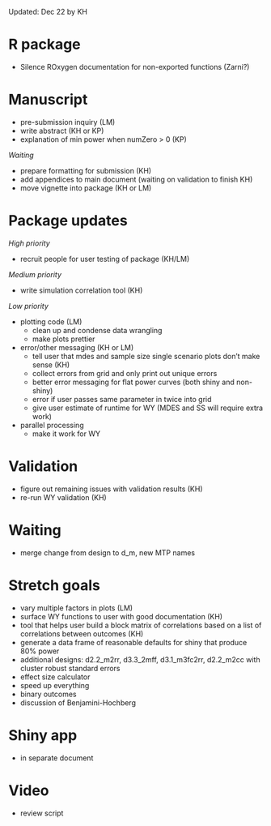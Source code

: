 
Updated: Dec 22 by KH

# R package

- Silence ROxygen documentation for non-exported functions (Zarni?)

# Manuscript

- pre-submission inquiry (LM) 
- write abstract (KH or KP)
- explanation of min power when numZero > 0 (KP)

*Waiting*

- prepare formatting for submission (KH)
- add appendices to main document (waiting on validation to finish KH)
- move vignette into package (KH or LM)

# Package updates

*High priority*

- recruit people for user testing of package (KH/LM)

*Medium priority*

- write simulation correlation tool (KH)

*Low priority*

- plotting code (LM)
  - clean up and condense data wrangling
  - make plots prettier
- error/other messaging (KH or LM)
  - tell user that mdes and sample size single scenario plots don't make sense (KH)
  - collect errors from grid and only print out unique errors
  - better error messaging for flat power curves (both shiny and non-shiny)
  - error if user passes same parameter in twice into grid
  - give user estimate of runtime for WY (MDES and SS will require extra work)
- parallel processing
  - make it work for WY

# Validation

- figure out remaining issues with validation results (KH)
- re-run WY validation (KH)
  
# Waiting

- merge change from design to d_m, new MTP names

# Stretch goals

- vary multiple factors in plots (LM)
- surface WY functions to user with good documentation (KH)
- tool that helps user build a block matrix of correlations based on a list of correlations between outcomes (KH)
- generate a data frame of reasonable defaults for shiny that produce 80% power
- additional designs: d2.2_m2rr, d3.3_2mff, d3.1_m3fc2rr, d2.2_m2cc with cluster robust standard errors
- effect size calculator
- speed up everything
- binary outcomes
- discussion of Benjamini-Hochberg

# Shiny app
- in separate document

# Video
- review script

